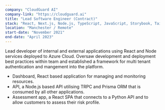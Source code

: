 ```yaml
---
company: "CloudGuard AI"
company-link: "https://cloudguard.ai"
title: "Lead Software Engineer (Contract)"
stack: "React, Next.js, Node.js, TypeScript, JavaScript, Storybook, Tailwind, Azure, Docker"
location: "Manchester / Remote"
start-date: "November 2021"
end-date: "April 2023"
---
```


Lead developer of internal and external applications using React and Node services deployed to Azure Cloud. Oversaw development and deployment best practices within team and established a framework for multi tenant authentication and mangement into the platform.

- Dashboard, React based application for managing and monitoring resources.
- API, a Node.js based API utilising TRPC and Prisma ORM that is consumed by all other applications.
- Assessment app, a React SPA that connects to a Python API and to allow customers to assess their risk profile.
